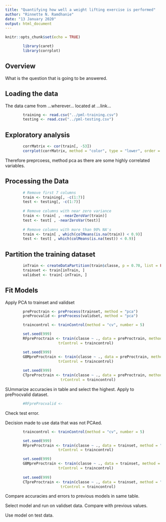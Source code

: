 ```yaml
---
title: "Quantifying how well a weight lifting exercise is performed"
author: "Rinnette N. Ramdhanie"
date: "13 January 2020"
output: html_document
---
```


```r
knitr::opts_chunk$set(echo = TRUE)
```

```r
        library(caret)
        library(corrplot)
```

## Overview

What is the question that is going to be answered.


## Loading the data

The data came from ...wherever... located at ...link...

```r
        training <- read.csv("../pml-training.csv")
        testing <- read.csv("../pml-testing.csv")
```

## Exploratory analysis
```r
        corrMatrix <- cor(train[, -53])
        corrplot(corrMatrix, method = "color", type = "lower", order = "AOE")

```
Therefore preprcoess, method pca as there are some highly correlated variables.


## Processing the Data

```r
        # Remove first 7 columns
        train <- training[, -c(1:7)]
        test <- testing[, -c(1:7)]
        
        # Remove columns with near zero variance
        train <- train[ , -nearZeroVar(train)]
        test <- test[ , -nearZeroVar(test)]
        
        # Remove columns with more than 90% NA's
        train <- train[ , which(colMeans(is.na(train)) < 0.9)]
        test <- test[ , which(colMeans(is.na(test)) < 0.9)]
```

## Partition the training dataset

```r
        inTrain <- createDataPartition(train$classe, p = 0.70, list = FALSE)
        trainset <- train[inTrain, ]
        validset <- train[-inTrain, ]
```

## Fit Models
Apply PCA to trainset and validset

```r
        preProctrain <- preProcess(trainset, method = "pca")
        preProcvalid <- preProcess(validset, method = "pca")

```

```r
        traincontrol <- trainControl(method = "cv", number = 5)

        set.seed(999)
        RFpreProctrain <- train(classe ~ ., data = preProctrain, method = "rf", 
                        trControl = traincontrol)

        set.seed(999)
        GBMpreProctrain <- train(classe ~ ., data = preProctrain, method = "gbm", 
                        trControl = traincontrol)
        
        set.seed(999)
        CTpreProctrain <- train(classe ~ ., data = preProctrain, method = "rpart", 
                         trControl = traincontrol)

```

SUmmarize accuracies in table and select the highest. Apply to preProcvalid dataset.

```r
        #RFpreProcvalid <- 

```
Check test error.

Decision made to use data that was not PCAed.

```r
        traincontrol <- trainControl(method = "cv", number = 5)

        set.seed(999)
        RFpreProctrain <- train(classe ~ ., data = trainset, method = "rf", 
                        trControl = traincontrol)

        set.seed(999)
        GBMpreProctrain <- train(classe ~ ., data = trainset, method = "gbm", 
                        trControl = traincontrol)
        
        set.seed(999)
        CTpreProctrain <- train(classe ~ ., data = trainset, method = "rpart", 
                         trControl = traincontrol)

```
Compare accuracies and errors to previous models in same table.

Select model and run on validset data.  Compare with previous values.

Use model on test data.